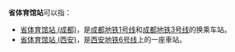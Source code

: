 '''省体育馆站'''可以指：
{{TOCright}}
*[[省体育馆站_(成都)|省体育馆站 (成都)]]，是[[成都地铁1号线|成都地铁1号线]]和[[成都地铁3号线|成都地铁3号线]]的换乘车站。
* [[省体育馆站_(西安)|省体育馆站 (西安)]]，是[[西安地铁6号线|西安地铁6号线]]上的一座車站。
{{disambig|T|Cat=五字車站名消歧義}}